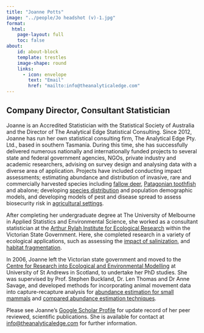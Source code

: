 ```yaml
---
title: "Joanne Potts"
image: "../people/Jo headshot (v)-1.jpg"
format:
  html:
    page-layout: full
    toc: false
about:
    id: about-block
    template: trestles
    image-shape: round
    links:
      - icon: envelope
        text: "Email"
        href: "mailto:info@theanalyticaledge.com"
---
```


## Company Director, Consultant Statistician

Joanne is an Accredited Statistician with the Statistical Society of Australia and the Director of The Analytical Edge Statistical Consulting. Since 2012, Joanne has run her own statistical consulting firm, The Analytical Edge Pty. Ltd., based in southern Tasmania. During this time, she has successfully delivered numerous nationally and internationally funded projects to several state and federal government agencies, NGOs, private industry and academic researchers, advising on survey design and analysing data with a diverse area of application. Projects have included conducting impact assessments; estimating abundance and distribution of invasive, rare and commercially harvested species including [fallow deer](https://www.publish.csiro.au/WR/WR13206), [Patagonian toothfish](https://hal.science/hal-03331843/) and abalone; developing [species distribution](https://onlinelibrary.wiley.com/doi/full/10.1111/aec.13221) and population demographic models, and developing models of pest and disease spread to assess biosecurity risk in [agricultural settings](https://onlinelibrary.wiley.com/doi/full/10.1111/ddi.12065).

After completing her undergraduate degree at The University of Melbourne in Applied Statistics and Environmental Science, she worked as a consultant statistician at the [Arthur Rylah Institute for Ecological Research](https://www.ari.vic.gov.au) within the Victorian State Government. Here, she completed research in a variety of ecological applications, such as assessing the [impact of salinization](http://onlinelibrary.wiley.com/doi/10.1111/j.1365-2427.2006.01672.x/abstract), and [habitat fragmentation](http://www.publish.csiro.au/nid/144/display/citation/paper/WR07010.htm).

In 2006, Joanne left the Victorian state government and moved to the [Centre for Research into Ecological and Environmental Modelling](http://creem2.st-andrews.ac.uk/) at University of St Andrews in Scotland, to undertake her PhD studies. She was supervised by Prof. Stephen Buckland, Dr. Len Thomas and Dr Anne Savage, and developed methods for incorporating animal movement data into capture-recapture analysis for [abundance estimation for small mammals](http://onlinelibrary.wiley.com/doi/10.1111/j.2041-210X.2012.00205.x/abstract) and [compared abundance estimation techniques](https://wildlife.onlinelibrary.wiley.com/doi/abs/10.1002/wsb.651).

Please see Joanne's [Google Scholar Profile](https://scholar.google.com.au/citations?user=XnnIFvAAAAAJ&hl=en) for update record of her peer reviewed, scientific publications. She is available for contact at [info\@theanalyticaledge.com](mailto:info@theanalyticaledge.com) for further information.
